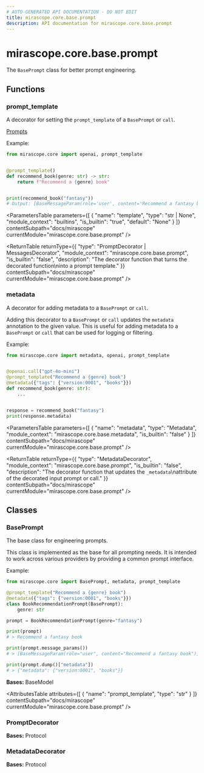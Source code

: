 ```yaml
---
# AUTO-GENERATED API DOCUMENTATION - DO NOT EDIT
title: mirascope.core.base.prompt
description: API documentation for mirascope.core.base.prompt
---
```


# mirascope.core.base.prompt

<ApiType type="Module" />

The `BasePrompt` class for better prompt engineering.

## Functions

### prompt_template

<ApiType type="Function" />

A decorator for setting the `prompt_template` of a `BasePrompt` or `call`.

<Info title="Usage">

[Prompts](/docs/mirascope/learn/prompts#prompt-templates-messages)

</Info>


Example:

```python
from mirascope.core import openai, prompt_template


@prompt_template()
def recommend_book(genre: str) -> str:
    return f"Recommend a {genre} book"


print(recommend_book("fantasy"))
# Output: [BaseMessageParam(role='user', content='Recommend a fantasy book')]
```

<ParametersTable
  parameters={[
  {
    "name": "template",
    "type": "str | None",
    "module_context": "builtins",
    "is_builtin": "true",
    "default": "None"
  }
]}
  contentSubpath="docs/mirascope"
  currentModule="mirascope.core.base.prompt"
/>

<ReturnTable
  returnType={{
  "type": "PromptDecorator | MessagesDecorator",
  "module_context": "mirascope.core.base.prompt",
  "is_builtin": "false",
  "description": "The decorator function that turns the decorated function\ninto a prompt template."
}}
  contentSubpath="docs/mirascope"
  currentModule="mirascope.core.base.prompt"
/>


### metadata

<ApiType type="Function" />

A decorator for adding metadata to a `BasePrompt` or `call`.

Adding this decorator to a `BasePrompt` or `call` updates the `metadata` annotation
to the given value. This is useful for adding metadata to a `BasePrompt` or `call`
that can be used for logging or filtering.

Example:

```python
from mirascope.core import metadata, openai, prompt_template


@openai.call("gpt-4o-mini")
@prompt_template("Recommend a {genre} book")
@metadata({"tags": {"version:0001", "books"}})
def recommend_book(genre: str):
    ...


response = recommend_book("fantasy")
print(response.metadata)
```

<ParametersTable
  parameters={[
  {
    "name": "metadata",
    "type": "Metadata",
    "module_context": "mirascope.core.base.metadata",
    "is_builtin": "false"
  }
]}
  contentSubpath="docs/mirascope"
  currentModule="mirascope.core.base.prompt"
/>

<ReturnTable
  returnType={{
  "type": "MetadataDecorator",
  "module_context": "mirascope.core.base.prompt",
  "is_builtin": "false",
  "description": "The decorator function that updates the `_metadata`\nattribute of the decorated input prompt or call."
}}
  contentSubpath="docs/mirascope"
  currentModule="mirascope.core.base.prompt"
/>


## Classes

### BasePrompt

<ApiType type="Class" />

The base class for engineering prompts.

This class is implemented as the base for all prompting needs. It is intended to
work across various providers by providing a common prompt interface.

Example:

```python
from mirascope.core import BasePrompt, metadata, prompt_template

@prompt_template("Recommend a {genre} book")
@metadata({"tags": {"version:0001", "books"}})
class BookRecommendationPrompt(BasePrompt):
    genre: str

prompt = BookRecommendationPrompt(genre="fantasy")

print(prompt)
# > Recommend a fantasy book

print(prompt.message_params())
# > [BaseMessageParam(role="user", content="Recommend a fantasy book")]

print(prompt.dump()["metadata"])
# > {"metadata": {"version:0001", "books"}}
```

**Bases:** BaseModel

<AttributesTable
  attributes={[
  {
    "name": "prompt_template",
    "type": "str"
  }
]}
  contentSubpath="docs/mirascope"
  currentModule="mirascope.core.base.prompt"
/>


### PromptDecorator

<ApiType type="Class" />

**Bases:** Protocol


### MetadataDecorator

<ApiType type="Class" />

**Bases:** Protocol




